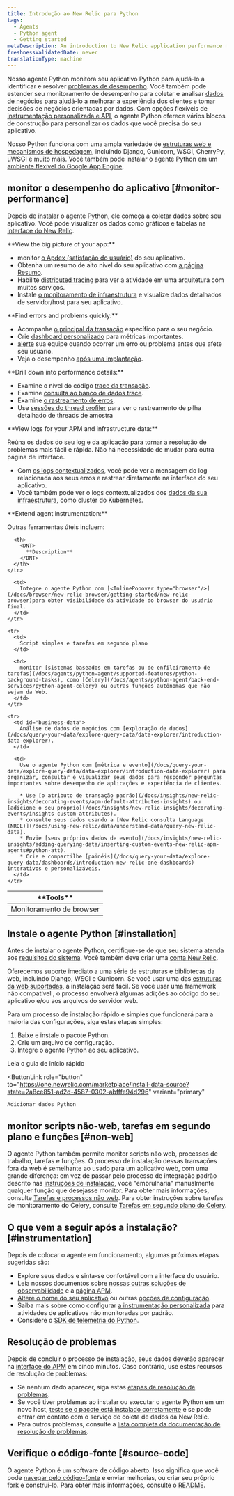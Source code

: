 ```yaml
---
title: Introdução ao New Relic para Python
tags:
  - Agents
  - Python agent
  - Getting started
metaDescription: An introduction to New Relic application performance monitoring (APM) for Python applications.
freshnessValidatedDate: never
translationType: machine
---
```


Nosso agente Python monitora seu aplicativo Python para ajudá-lo a identificar e resolver [problemas de desempenho](#monitor-performance). Você também pode estender seu monitoramento de desempenho para coletar e analisar [dados de negócios](#business-data) para ajudá-lo a melhorar a experiência dos clientes e tomar decisões de negócios orientadas por dados. Com opções flexíveis de [instrumentação personalizada e API](/docs/agents/python-agent/custom-instrumentation/python-custom-instrumentation), o agente Python oferece vários blocos de construção para personalizar os dados que você precisa do seu aplicativo.

Nosso Python funciona com uma ampla variedade de [estruturas web e mecanismos de hospedagem](/docs/agents/python-agent/getting-started/instrumented-python-packages), incluindo Django, Gunicorn, WSGI, CherryPy, uWSGI e muito mais. Você também pode instalar o agente Python em um [ambiente flexível do Google App Engine](/docs/agents/python-agent/hosting-services/install-new-relic-python-agent-gae-flexible-environment).

## monitor o desempenho do aplicativo [#monitor-performance]

Depois de [instalar](#installation) o agente Python, ele começa a coletar dados sobre seu aplicativo. Você pode visualizar os dados como gráficos e tabelas na [interface do New Relic](/docs/new-relic-one/use-new-relic-one/get-started/introduction-new-relic-one).

<DNT>
  **View the big picture of your app:**
</DNT>

* monitor [o Apdex (satisfação do usuário)](/docs/apm/new-relic-apm/apdex/apdex-measuring-user-satisfaction) do seu aplicativo.
* Obtenha um resumo de alto nível do seu aplicativo com [a página Resumo](/docs/apm/applications-menu/monitoring/apm-overview-page).
* Habilite [distributed tracing](/docs/apm/distributed-tracing/getting-started/introduction-distributed-tracing) para ver a atividade em uma arquitetura com muitos serviços.
* Instale [o monitoramento de infraestrutura](/docs/infrastructure/new-relic-infrastructure/getting-started/introduction-new-relic-infrastructure) e visualize dados detalhados de servidor/host para seu aplicativo.

<DNT>
  **Find errors and problems quickly:**
</DNT>

* Acompanhe [o principal da transação](/docs/apm/transactions/key-transactions/key-transactions-tracking-important-transactions-or-events) específico para o seu negócio.
* Crie [dashboard personalizado](/docs/dashboards/new-relic-dashboards/custom-dashboards/custom-dashboards) para métricas importantes.
* [alerte](/docs/alerts/alert-policies/understanding-alert-policies/alerting-new-relic) sua equipe quando ocorrer um erro ou problema antes que afete seu usuário.
* Veja o desempenho [após uma implantação](/docs/apm/applications-menu/events/deployments-page).

<DNT>
  **Drill down into performance details:**
</DNT>

* Examine o nível do código [trace da transação](/docs/apm/transactions/transaction-traces/transaction-traces).
* Examine [consulta ao banco de dados trace](/apm/transactions/transaction-traces/troubleshoot-sql-statements).
* Examine [o rastreamento de erros](/docs/apm/applications-menu/events/view-apm-error-analytics).
* Use [sessões do thread profiler](/docs/apm/applications-menu/events/thread-profiler-tool) para ver o rastreamento de pilha detalhado de threads de amostra

<DNT>
  **View logs for your APM and infrastructure data:**
</DNT>

Reúna os dados do seu log e da aplicação para tornar a resolução de problemas mais fácil e rápida. Não há necessidade de mudar para outra página de interface.

* Com [os logs contextualizados](/docs/logs/logs-context/configure-logs-context-python/), você pode ver a mensagem do log relacionada aos seus erros e rastrear diretamente na interface do seu aplicativo.
* Você também pode ver o logs contextualizados dos [dados da sua infraestrutura](/docs/logs/forward-logs/forward-your-logs-using-infrastructure-agent/), como cluster do Kubernetes.

<DNT>
  **Extend agent instrumentation:**
</DNT>

Outras ferramentas úteis incluem:

<table>
  <thead>
    <tr>
      <th style={{ width: "200px" }}>
        <DNT>
          **Tools**
        </DNT>
      </th>

      <th>
        <DNT>
          **Description**
        </DNT>
      </th>
    </tr>
  </thead>

  <tbody>
    <tr>
      <td>
        Monitoramento de browser
      </td>

      <td>
        Integre o agente Python com [<InlinePopover type="browser"/>](/docs/browser/new-relic-browser/getting-started/new-relic-browser)para obter visibilidade da atividade do browser do usuário final.
      </td>
    </tr>

    <tr>
      <td>
        Script simples e tarefas em segundo plano
      </td>

      <td>
        monitor [sistemas baseados em tarefas ou de enfileiramento de tarefas](/docs/agents/python-agent/supported-features/python-background-tasks), como [Celery](/docs/agents/python-agent/back-end-services/python-agent-celery) ou outras funções autônomas que não sejam da Web.
      </td>
    </tr>

    <tr>
      <td id="business-data">
        Análise de dados de negócios com [exploração de dados](/docs/query-your-data/explore-query-data/data-explorer/introduction-data-explorer).
      </td>

      <td>
        Use o agente Python com [métrica e evento](/docs/query-your-data/explore-query-data/data-explorer/introduction-data-explorer) para organizar, consultar e visualizar seus dados para responder perguntas importantes sobre desempenho de aplicações e experiência de clientes.

        * Use [o atributo de transação padrão](/docs/insights/new-relic-insights/decorating-events/apm-default-attributes-insights) ou [adicione o seu próprio](/docs/insights/new-relic-insights/decorating-events/insights-custom-attributes).
        * consulte seus dados usando a [New Relic consulta Language (NRQL)](/docs/using-new-relic/data/understand-data/query-new-relic-data).
        * Envie [seus próprios dados de evento](/docs/insights/new-relic-insights/adding-querying-data/inserting-custom-events-new-relic-apm-agents#python-att).
        * Crie e compartilhe [painéis](/docs/query-your-data/explore-query-data/dashboards/introduction-new-relic-one-dashboards) interativos e personalizáveis.
      </td>
    </tr>
  </tbody>
</table>

## Instale o agente Python [#installation]

Antes de instalar o agente Python, certifique-se de que seu sistema atenda aos [requisitos do sistema](/docs/agents/python-agent/getting-started/compatibility-requirements-python-agent). Você também deve criar uma [conta New Relic](https://newrelic.com/signup).

Oferecemos suporte imediato a uma série de estruturas e bibliotecas da web, incluindo Django, WSGI e Gunicorn. Se você usar uma das [estruturas da web suportadas](/docs/agents/python-agent/getting-started/instrumented-python-packages), a instalação será fácil. Se você usar uma framework não compatível , o processo envolverá algumas adições ao código do seu aplicativo e/ou aos arquivos do servidor web.

Para um processo de instalação rápido e simples que funcionará para a maioria das configurações, siga estas etapas simples:

1. Baixe e instale o pacote Python.
2. Crie um arquivo de configuração.
3. Integre o agente Python ao seu aplicativo.

<ButtonGroup>
  <ButtonLink
    role="button"
    to="/docs/agents/python-agent/getting-started/python-agent-quick-start"
    variant="normal"
  >
    Leia o guia de início rápido
  </ButtonLink>

  <ButtonLink
    role="button"
    to="https://one.newrelic.com/marketplace/install-data-source?state=2a8ce851-ad2d-4587-0302-abfffe94d296"
    variant="primary"
  >
    Adicionar dados Python
  </ButtonLink>
</ButtonGroup>

## monitor scripts não-web, tarefas em segundo plano e funções [#non-web]

O agente Python também permite monitor scripts não web, processos de trabalho, tarefas e funções. O processo de instalação dessas transações fora da web é semelhante ao usado para um aplicativo web, com uma grande diferença: em vez de passar pelo processo de integração padrão descrito nas [instruções de instalação](/docs/agents/python-agent/getting-started/python-agent-quick-start), você "embrulharia" manualmente qualquer função que desejasse monitor. Para obter mais informações, consulte [Tarefas e processos não web](/docs/agents/python-agent/supported-features/python-background-tasks). Para obter instruções sobre tarefas de monitoramento do Celery, consulte [Tarefas em segundo plano do Celery](/docs/agents/python-agent/back-end-services/python-agent-celery).

## O que vem a seguir após a instalação? [#instrumentation]

Depois de colocar o agente em funcionamento, algumas próximas etapas sugeridas são:

* Explore seus dados e sinta-se confortável com a interface do usuário.
* Leia nossos documentos sobre [nossas outras soluções de observabilidade](/docs/full-stack-observability/monitor-everything/get-started-new-relic-monitoring-tools/get-started-full-stack-observability) e a [página APM](/docs/apm).
* [Altere o nome do seu aplicativo](/docs/agents/manage-apm-agents/app-naming/rename-your-application) ou outras [opções de configuração](/docs/agents/python-agent/installation-configuration/python-agent-configuration).
* Saiba mais sobre como configurar [a instrumentação personalizada](/docs/agents/python-agent/custom-instrumentation/python-custom-instrumentation) para atividades de aplicativos não monitoradas por padrão.
* Considere o [SDK de telemetria do Python](/docs/data-ingest-apis/get-data-new-relic/new-relic-sdks/telemetry-sdks-send-custom-telemetry-data-new-relic).

## Resolução de problemas

Depois de concluir o processo de instalação, seus dados deverão aparecer na [interface do APM](/docs/apm/applications-menu/monitoring/apm-overview-page) em cinco minutos. Caso contrário, use estes recursos de resolução de problemas:

* Se nenhum dado aparecer, siga estas [etapas de resolução de problemas](/docs/agents/python-agent/troubleshooting/no-data-appears-python).
* Se você tiver problemas ao instalar ou executar o agente Python em um novo host, [teste se o pacote está instalado corretamente](/docs/agents/python-agent/installation-configuration/testing-python-agent) e se pode entrar em contato com o serviço de coleta de dados da New Relic.
* Para outros problemas, consulte a [lista completa da documentação de resolução de problemas](/docs/agents/python-agent/troubleshooting/).

## Verifique o código-fonte [#source-code]

O agente Python é um software de código aberto. Isso significa que você pode [navegar pelo código-fonte](https://github.com/newrelic/newrelic-python-agent) e enviar melhorias, ou criar seu próprio fork e construí-lo. Para obter mais informações, consulte o [README](https://github.com/newrelic/newrelic-python-agent/blob/main/README.rst).
